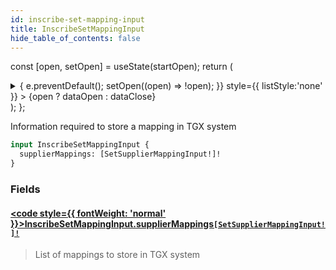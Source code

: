 ```yaml
---
id: inscribe-set-mapping-input
title: InscribeSetMappingInput
hide_table_of_contents: false
---
```






const [open, setOpen] = useState(startOpen);
return (
<details {...(open ? { open: true } : {})} className="details" style={{ border:'none', boxShadow:'none', background:'var(--ifm-background-color)' }}>
<summary
onClick={(e) => {
e.preventDefault();
setOpen((open) => !open);
}}
style={{ listStyle:'none' }} >
{open ? dataOpen : dataClose}
</summary>
{open && children}
</details>
);
};

Information required to store a mapping in TGX system

```graphql
input InscribeSetMappingInput {
  supplierMappings: [SetSupplierMappingInput!]!
}
```

### Fields

#### [<code style={{ fontWeight: 'normal' }}>InscribeSetMappingInput.<b>supplierMappings</b></code>](#)<Bullet />[`[SetSupplierMappingInput!]!`](/api/inputs/set-supplier-mapping-input) <Badge class="badge badge--secondary" text="non-null"/> <Badge class="badge badge--secondary" text="input"/>

> List of mappings to store in TGX system
